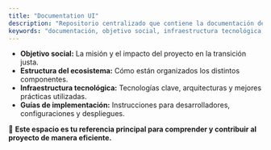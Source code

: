 ```yaml
---
title: "Documentation UI"
description: "Repositorio centralizado que contiene la documentación detallada sobre el proyecto, su objetivo social, estructura del ecosistema, infraestructura tecnológica y guías de implementación."
keywords: "documentación, objetivo social, infraestructura tecnológica, guías de implementación, transición justa, ecosistema, arquitecturas, despliegue"
---
```


- **Objetivo social:** La misión y el impacto del proyecto en la transición justa.
- **Estructura del ecosistema:** Cómo están organizados los distintos componentes.
- **Infraestructura tecnológica:** Tecnologías clave, arquitecturas y mejores prácticas utilizadas.
- **Guías de implementación:** Instrucciones para desarrolladores, configuraciones y despliegues.

📌 **Este espacio es tu referencia principal para comprender y contribuir al proyecto de manera eficiente.**
